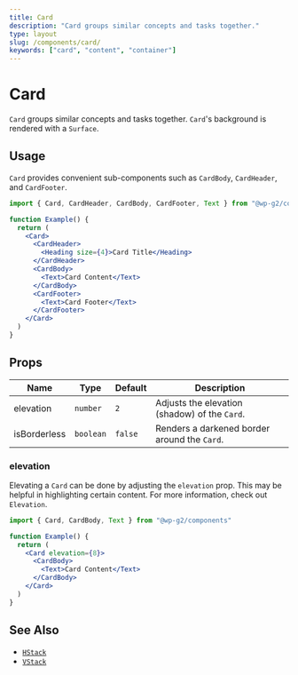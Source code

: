 ```yaml
---
title: Card
description: "Card groups similar concepts and tasks together."
type: layout
slug: /components/card/
keywords: ["card", "content", "container"]
---
```


# Card

`Card` groups similar concepts and tasks together. `Card`'s background is rendered with a `Surface`.

## Usage

`Card` provides convenient sub-components such as `CardBody`, `CardHeader`, and `CardFooter`.

```jsx live
import { Card, CardHeader, CardBody, CardFooter, Text } from "@wp-g2/components"

function Example() {
  return (
    <Card>
      <CardHeader>
        <Heading size={4}>Card Title</Heading>
      </CardHeader>
      <CardBody>
        <Text>Card Content</Text>
      </CardBody>
      <CardFooter>
        <Text>Card Footer</Text>
      </CardFooter>
    </Card>
  )
}
```

## Props

| Name         | Type      | Default | Description                                   |
| ------------ | --------- | ------- | --------------------------------------------- |
| elevation    | `number`  | `2`     | Adjusts the elevation (shadow) of the `Card`. |
| isBorderless | `boolean` | `false` | Renders a darkened border around the `Card`.  |

### elevation

Elevating a `Card` can be done by adjusting the `elevation` prop. This may be helpful in highlighting certain content. For more information, check out `Elevation`.

```jsx live
import { Card, CardBody, Text } from "@wp-g2/components"

function Example() {
  return (
    <Card elevation={8}>
      <CardBody>
        <Text>Card Content</Text>
      </CardBody>
    </Card>
  )
}
```

## See Also

- [`HStack`](/components/hstack/)
- [`VStack`](/components/vstack/)
